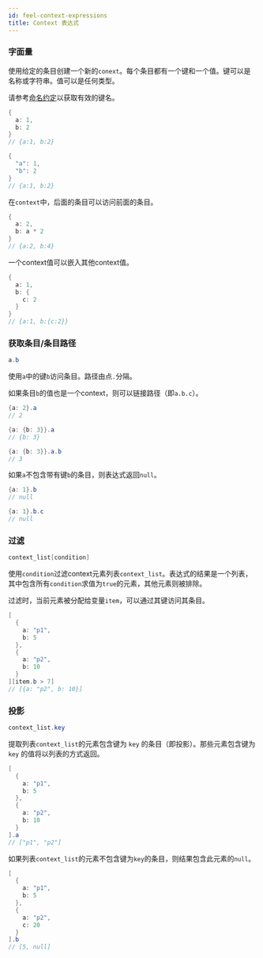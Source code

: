 ```yaml
---
id: feel-context-expressions
title: Context 表达式
---
```


### 字面量

使用给定的条目创建一个新的`conext`。每个条目都有一个键和一个值。键可以是名称或字符串。值可以是任何类型。

请参考[命名约定](./8-feel-variables.mdx#variable-names)以获取有效的键名。


```java
{
  a: 1,
  b: 2
}
// {a:1, b:2}

{
  "a": 1,
  "b": 2
}
// {a:1, b:2}
```

在`context`中，后面的条目可以访问前面的条目。

```java
{
  a: 2,
  b: a * 2
}
// {a:2, b:4}

```

一个context值可以嵌入其他context值。

```java
{
  a: 1,
  b: {
    c: 2
  }
}
// {a:1, b:{c:2}}
```

### 获取条目/条目路径

```java
a.b
```

使用`a`中的键`b`访问条目。路径由点`.`分隔。

如果条目`b`的值也是一个context，则可以链接路径（即`a.b.c`）。

```java
{a: 2}.a
// 2

{a: {b: 3}}.a
// {b: 3}

{a: {b: 3}}.a.b
// 3
```

如果`a`不包含带有键`b`的条目，则表达式返回`null`。

```java
{a: 1}.b
// null

{a: 1}.b.c
// null
```

### 过滤

```java
context_list[condition]
```

使用`condition`过滤context元素列表`context_list`。表达式的结果是一个列表，其中包含所有`condition`求值为`true`的元素，其他元素则被排除。

过滤时，当前元素被分配给变量`item`，可以通过其键访问其条目。

```java
[
  {
    a: "p1",
    b: 5
  },
  {
    a: "p2",
    b: 10
  }
][item.b > 7]
// [{a: "p2", b: 10}]

```

### 投影

```java
context_list.key

```

提取列表`context_list`的元素包含键为 `key` 的条目（即投影）。那些元素包含键为 `key` 的值将以列表的方式返回。


```java
[
  {
    a: "p1",
    b: 5
  },
  {
    a: "p2",
    b: 10
  }
].a
// ["p1", "p2"]

```

如果列表`context_list`的元素不包含键为`key`的条目，则结果包含此元素的`null`。

```java
[
  {
    a: "p1",
    b: 5
  },
  {
    a: "p2",
    c: 20
  }
].b
// [5, null]
```
